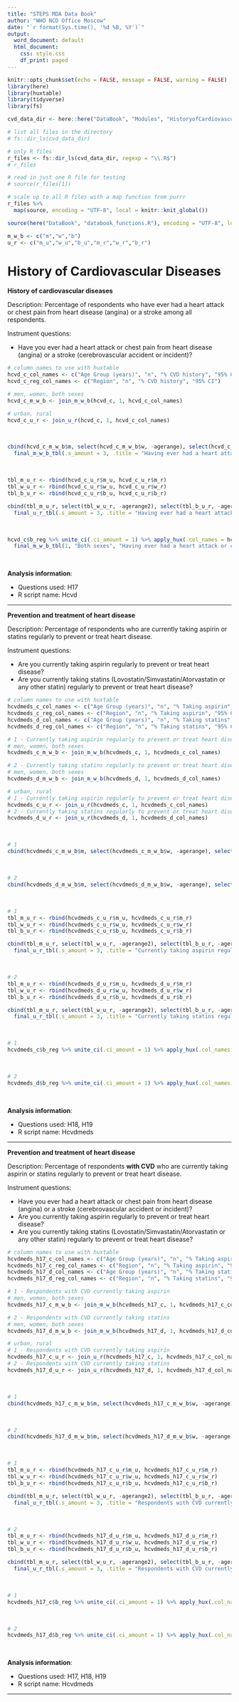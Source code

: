 ```yaml
---
title: "STEPS MDA Data Book"
author: "WHO NCD Office Moscow"
date: "`r format(Sys.time(), '%d %B, %Y')`"
output:
  word_document: default
  html_document:
    css: style.css
    df_print: paged
---
```


```r
knitr::opts_chunk$set(echo = FALSE, message = FALSE, warning = FALSE)
library(here)
library(huxtable)
library(tidyverse)
library(fs)
```

```r
cvd_data_dir <- here::here("DataBook", "Modules", "HistoryofCardiovascularDiseases")

# list all files in the directory
# fs::dir_ls(cvd_data_dir)

# only R files
r_files <- fs::dir_ls(cvd_data_dir, regexp = "\\.R$") 
# r_files

# read in just one R file for testing
# source(r_files[1])

# scale up to all R files with a map function from purrr
r_files %>% 
  map(source, encoding = "UTF-8", local = knitr::knit_global())
```

```r
source(here("DataBook", "databook_functions.R"), encoding = "UTF-8", local = knitr::knit_global())
```

```r
m_w_b <- c("m","w","b")
u_r <- c("m_u","w_u","b_u","m_r","w_r","b_r")
```

# History of Cardiovascular Diseases

**History of cardiovascular diseases**

Description: Percentage of respondents who have ever had a heart attack or chest pain from heart disease (angina) or a stroke among all respondents.

Instrument questions:

- Have you ever had a heart attack or chest pain from heart disease (angina) or a stroke (cerebrovascular accident or incident)?

```r

# column names to use with huxtable
hcvd_c_col_names <- c("Age Group (years)", "n", "% CVD history", "95% CI")
hcvd_c_reg_col_names <- c("Region", "n", "% CVD history", "95% CI")

# men, women, both sexes
hcvd_c_m_w_b <- join_m_w_b(hcvd_c, 1, hcvd_c_col_names)
```
```r
# urban, rural
hcvd_c_u_r <- join_u_r(hcvd_c, 1, hcvd_c_col_names)
```

<br>

```r
cbind(hcvd_c_m_w_b$m, select(hcvd_c_m_w_b$w, -agerange), select(hcvd_c_m_w_b$b, -agerange)) %>% 
  final_m_w_b_tbl(.s_amount = 3, .title = "Having ever had a heart attack or chest pain from heart disease or a stroke", .colspan_val = 10)
```

<br>

```r
tbl_m_u_r <- rbind(hcvd_c_u_r$m_u, hcvd_c_u_r$m_r)
tbl_w_u_r <- rbind(hcvd_c_u_r$w_u, hcvd_c_u_r$w_r)
tbl_b_u_r <- rbind(hcvd_c_u_r$b_u, hcvd_c_u_r$b_r)

cbind(tbl_m_u_r, select(tbl_w_u_r, -agerange2), select(tbl_b_u_r, -agerange2)) %>% 
  final_u_r_tbl(.s_amount = 3, .title = "Having ever had a heart attack or chest pain from heart disease or a stroke by type of settlement", .colspan_val = 10)
```

<br>

```r
hcvd_c$b_reg %>% unite_ci(.ci_amount = 1) %>% apply_hux(.col_names = hcvd_c_reg_col_names) %>% 
  final_m_w_b_tbl(1, "Both sexes", "Having ever had a heart attack or chest pain from heart disease or a stroke by region", 4)
```

<br>

**Analysis information**:

-   Questions used: H17
-   R script name: Hcvd

***

**Prevention and treatment of heart disease**

Description: Percentage of respondents who are currently taking aspirin or statins regularly to prevent or treat heart disease.

Instrument questions:

- Are you currently taking aspirin regularly to prevent or treat heart disease?
- Are you currently taking statins (Lovostatin/Simvastatin/Atorvastatin or any other statin) regularly to prevent or treat heart disease?

```r

# column names to use with huxtable
hcvdmeds_c_col_names <- c("Age Group (years)", "n", "% Taking aspirin", "95% CI")
hcvdmeds_c_reg_col_names <- c("Region", "n", "% Taking aspirin", "95% CI")
hcvdmeds_d_col_names <- c("Age Group (years)", "n", "% Taking statins", "95% CI")
hcvdmeds_d_reg_col_names <- c("Region", "n", "% Taking statins", "95% CI")

# 1 - Currently taking aspirin regularly to prevent or treat heart disease
# men, women, both sexes
hcvdmeds_c_m_w_b <- join_m_w_b(hcvdmeds_c, 1, hcvdmeds_c_col_names)

# 2 - Currently taking statins regularly to prevent or treat heart disease
# men, women, both sexes
hcvdmeds_d_m_w_b <- join_m_w_b(hcvdmeds_d, 1, hcvdmeds_d_col_names)
```
```r
# urban, rural
# 1 - Currently taking aspirin regularly to prevent or treat heart disease
hcvdmeds_c_u_r <- join_u_r(hcvdmeds_c, 1, hcvdmeds_c_col_names)
# 2 - Currently taking statins regularly to prevent or treat heart disease
hcvdmeds_d_u_r <- join_u_r(hcvdmeds_d, 1, hcvdmeds_d_col_names)
```

<br>

```r
# 1
cbind(hcvdmeds_c_m_w_b$m, select(hcvdmeds_c_m_w_b$w, -agerange), select(hcvdmeds_c_m_w_b$b, -agerange)) %>% final_m_w_b_tbl(.s_amount = 3, .title = "Currently taking aspirin regularly to prevent or treat heart disease", .colspan_val = 10)
```

<br>

```r
# 2
cbind(hcvdmeds_d_m_w_b$m, select(hcvdmeds_d_m_w_b$w, -agerange), select(hcvdmeds_d_m_w_b$b, -agerange)) %>% final_m_w_b_tbl(.s_amount = 3, .title = "Currently taking statins regularly to prevent or treat heart disease", .colspan_val = 10)
```

<br>

```r
# 1
tbl_m_u_r <- rbind(hcvdmeds_c_u_r$m_u, hcvdmeds_c_u_r$m_r)
tbl_w_u_r <- rbind(hcvdmeds_c_u_r$w_u, hcvdmeds_c_u_r$w_r)
tbl_b_u_r <- rbind(hcvdmeds_c_u_r$b_u, hcvdmeds_c_u_r$b_r)

cbind(tbl_m_u_r, select(tbl_w_u_r, -agerange2), select(tbl_b_u_r, -agerange2)) %>% 
  final_u_r_tbl(.s_amount = 3, .title = "Currently taking aspirin regularly to prevent or treat heart disease by type of settlement", .colspan_val = 10)
```

<br>

```r
# 2
tbl_m_u_r <- rbind(hcvdmeds_d_u_r$m_u, hcvdmeds_d_u_r$m_r)
tbl_w_u_r <- rbind(hcvdmeds_d_u_r$w_u, hcvdmeds_d_u_r$w_r)
tbl_b_u_r <- rbind(hcvdmeds_d_u_r$b_u, hcvdmeds_d_u_r$b_r)

cbind(tbl_m_u_r, select(tbl_w_u_r, -agerange2), select(tbl_b_u_r, -agerange2)) %>% 
  final_u_r_tbl(.s_amount = 3, .title = "Currently taking statins regularly to prevent or treat heart disease by type of settlement", .colspan_val = 10)
```

<br>

```r
# 1
hcvdmeds_c$b_reg %>% unite_ci(.ci_amount = 1) %>% apply_hux(.col_names = hcvdmeds_c_reg_col_names) %>% final_m_w_b_tbl(1, "Both sexes", "Currently taking aspirin regularly to prevent or treat heart disease by region", 4)
```

<br>

```r
# 2
hcvdmeds_d$b_reg %>% unite_ci(.ci_amount = 1) %>% apply_hux(.col_names = hcvdmeds_d_reg_col_names) %>% final_m_w_b_tbl(1, "Both sexes", "Currently taking statins regularly to prevent or treat heart disease by region", 4)
```

<br>

**Analysis information**:

-   Questions used: H18, H19
-   R script name: Hcvdmeds

***

**Prevention and treatment of heart disease**

Description: Percentage of respondents **with CVD** who are currently taking aspirin or statins regularly to prevent or treat heart disease.

Instrument questions:

- Have you ever had a heart attack or chest pain from heart disease (angina) or a stroke (cerebrovascular accident or incident)?
- Are you currently taking aspirin regularly to prevent or treat heart disease?
- Are you currently taking statins (Lovostatin/Simvastatin/Atorvastatin or any other statin) regularly to prevent or treat heart disease?

```r

# column names to use with huxtable
hcvdmeds_h17_c_col_names <- c("Age Group (years)", "n", "% Taking aspirin", "95% CI")
hcvdmeds_h17_c_reg_col_names <- c("Region", "n", "% Taking aspirin", "95% CI")
hcvdmeds_h17_d_col_names <- c("Age Group (years)", "n", "% Taking statins", "95% CI")
hcvdmeds_h17_d_reg_col_names <- c("Region", "n", "% Taking statins", "95% CI")

# 1 - Respondents with CVD currently taking aspirin
# men, women, both sexes
hcvdmeds_h17_c_m_w_b <- join_m_w_b(hcvdmeds_h17_c, 1, hcvdmeds_h17_c_col_names)

# 2 - Respondents with CVD currently taking statins
# men, women, both sexes
hcvdmeds_h17_d_m_w_b <- join_m_w_b(hcvdmeds_h17_d, 1, hcvdmeds_h17_d_col_names)
```
```r
# urban, rural
# 1 - Respondents with CVD currently taking aspirin
hcvdmeds_h17_c_u_r <- join_u_r(hcvdmeds_h17_c, 1, hcvdmeds_h17_c_col_names)
# 2 - Respondents with CVD currently taking statins
hcvdmeds_h17_d_u_r <- join_u_r(hcvdmeds_h17_d, 1, hcvdmeds_h17_d_col_names)
```

<br>

```r
# 1
cbind(hcvdmeds_h17_c_m_w_b$m, select(hcvdmeds_h17_c_m_w_b$w, -agerange), select(hcvdmeds_h17_c_m_w_b$b, -agerange)) %>% final_m_w_b_tbl(.s_amount = 3, .title = "Respondents with CVD currently taking aspirin", .colspan_val = 10)
```

<br>

```r
# 2
cbind(hcvdmeds_h17_d_m_w_b$m, select(hcvdmeds_h17_d_m_w_b$w, -agerange), select(hcvdmeds_h17_d_m_w_b$b, -agerange)) %>% final_m_w_b_tbl(.s_amount = 3, .title = "Respondents with CVD currently taking statins", .colspan_val = 10)
```

<br>

```r
# 1
tbl_m_u_r <- rbind(hcvdmeds_h17_c_u_r$m_u, hcvdmeds_h17_c_u_r$m_r)
tbl_w_u_r <- rbind(hcvdmeds_h17_c_u_r$w_u, hcvdmeds_h17_c_u_r$w_r)
tbl_b_u_r <- rbind(hcvdmeds_h17_c_u_r$b_u, hcvdmeds_h17_c_u_r$b_r)

cbind(tbl_m_u_r, select(tbl_w_u_r, -agerange2), select(tbl_b_u_r, -agerange2)) %>% 
  final_u_r_tbl(.s_amount = 3, .title = "Respondents with CVD currently taking aspirin by type of settlement", .colspan_val = 10)
```

<br>

```r
# 2
tbl_m_u_r <- rbind(hcvdmeds_h17_d_u_r$m_u, hcvdmeds_h17_d_u_r$m_r)
tbl_w_u_r <- rbind(hcvdmeds_h17_d_u_r$w_u, hcvdmeds_h17_d_u_r$w_r)
tbl_b_u_r <- rbind(hcvdmeds_h17_d_u_r$b_u, hcvdmeds_h17_d_u_r$b_r)

cbind(tbl_m_u_r, select(tbl_w_u_r, -agerange2), select(tbl_b_u_r, -agerange2)) %>% 
  final_u_r_tbl(.s_amount = 3, .title = "Respondents with CVD currently taking statins by type of settlement", .colspan_val = 10)
```

<br>

```r
# 1
hcvdmeds_h17_c$b_reg %>% unite_ci(.ci_amount = 1) %>% apply_hux(.col_names = hcvdmeds_h17_c_reg_col_names) %>% final_m_w_b_tbl(1, "Both sexes", "Respondents with CVD currently taking aspirin by region", 4)
```

<br>

```r
# 2
hcvdmeds_h17_d$b_reg %>% unite_ci(.ci_amount = 1) %>% apply_hux(.col_names = hcvdmeds_h17_d_reg_col_names) %>% final_m_w_b_tbl(1, "Both sexes", "Respondents with CVD currently taking statins by region", 4)
```

<br>

**Analysis information**:

-   Questions used: H17, H18, H19
-   R script name: Hcvdmeds

***

<br> 

<br>
